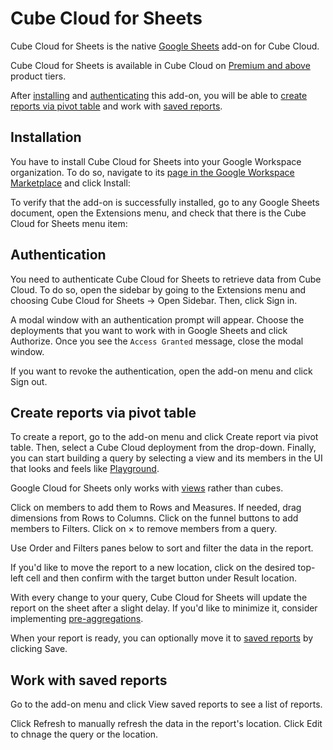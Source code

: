 # Cube Cloud for Sheets

Cube Cloud for Sheets is the native [Google Sheets][link-google-sheets] add-on for
Cube Cloud.

<SuccessBox>

Cube Cloud for Sheets is available in Cube Cloud on [Premium and
above](https://cube.dev/pricing) product tiers.

</SuccessBox>

After [installing](#installation) and [authenticating](#authentication) this
add-on, you will be able to [create reports via pivot
table](#create-reports-via-pivot-table) and work with [saved
reports](#work-with-saved-reports).

<YouTubeVideo
  url="https://www.youtube.com/embed/qPp9hroqd4g"
  aspectRatio={4/2.56}
/>

## Installation

You have to install Cube Cloud for Sheets into your Google Workspace organization.
To do so, navigate to its [page in the Google Workspace
Marketplace][link-marketplace-listing] and click <Btn>Install</Btn>:

<Screenshot
  src="https://ucarecdn.com/79a183d2-5c18-4adb-93f8-886ec513920f/"
  highlight="inset(15% 7.5% 52.5% 30% round 10px)"
/>

To verify that the add-on is successfully installed, go to any Google Sheets
document, open the <Btn>Extensions</Btn> menu, and check that there is the
<Btn>Cube Cloud for Sheets</Btn> menu item:

<Screenshot
  src="https://ucarecdn.com/90f3a9d0-abde-4eb4-9222-27e4ebc46c6c/"
  highlight="inset(4% 23% 43% 30% round 10px)"
/>

## Authentication

You need to authenticate Cube Cloud for Sheets to retrieve data from Cube Cloud.
To do so, open the sidebar by going to the <Btn>Extensions</Btn> menu and choosing
<Btn>Cube Cloud for Sheets → Open Sidebar</Btn>. Then, click <Btn>Sign in</Btn>.

<Screenshot
  src="https://ucarecdn.com/d47c8faa-97ed-4ce1-ba0e-99b7add1ab61/"
  highlight="inset(15% 0 55% 76.5% round 10px)"
/>

A modal window with an authentication prompt will appear. Choose the deployments
that you want to work with in Google Sheets and click <Btn>Authorize</Btn>.
Once you see the `Access Granted` message, close the modal window.

If you want to revoke the authentication, open the add-on menu and click
<Btn>Sign out</Btn>.

## Create reports via pivot table

To create a report, go to the add-on menu and click <Btn>Create report via pivot
table</Btn>. Then, select a Cube Cloud deployment from the drop-down. Finally,
you can start building a query by selecting a view and its members in the UI that
looks and feels like [Playground][ref-playground].

<InfoBox>

Google Cloud for Sheets only works with [views][ref-views] rather than cubes.

</InfoBox>

Click on members to add them to <Btn>Rows</Btn> and <Btn>Measures</Btn>.
If needed, drag dimensions from <Btn>Rows</Btn> to <Btn>Columns</Btn>. Click on
the funnel buttons to add members to <Btn>Filters</Btn>. Click on <Btn>×</Btn> to
remove members from a query.

<Screenshot
  src="https://ucarecdn.com/acc8e133-f237-4aa7-a725-f32dd4a2ebdb/"
  highlight="inset(10% 0 5% 76.5% round 10px)"
/>

Use <Btn>Order</Btn> and <Btn>Filters</Btn> panes below to sort and filter the
data in the report.

If you'd like to move the report to a new location, click on the desired top-left
cell and then confirm with the target button under <Btn>Result location</Btn>.

<Screenshot
  src="https://ucarecdn.com/5a8d2b6a-b415-46ee-9e03-57ea5eeb693a/"
  highlight="inset(52.5% 0 5% 76.5% round 10px)"
/>

With every change to your query, Cube Cloud for Sheets will update the report on
the sheet after a slight delay. If you'd like to minimize it, consider
implementing [pre-aggregations][ref-pre-aggs].

When your report is ready, you can optionally move it to [saved reports](#work-with-saved-reports)
by clicking <Btn>Save</Btn>.

## Work with saved reports

Go to the add-on menu and click <Btn>View saved reports</Btn> to see a list of
reports.

Click <Btn>Refresh</Btn> to manually refresh the data in the report's location.
Click <Btn>Edit</Btn> to chnage the query or the location.

<Screenshot
  src="https://ucarecdn.com/c8d490c6-80bf-44fe-9233-45121a7c4088/"
  highlight="inset(15% 0 25% 76.5% round 10px)"
/>


[link-google-sheets]: https://workspace.google.com/products/sheets/
[link-marketplace-listing]: https://workspace.google.com/u/0/marketplace/app/cube_cloud_for_sheets/641460343379
[ref-playground]: /product/workspace/playground
[ref-views]: /product/data-modeling/concepts#views
[ref-pre-aggs]: /product/caching/using-pre-aggregations